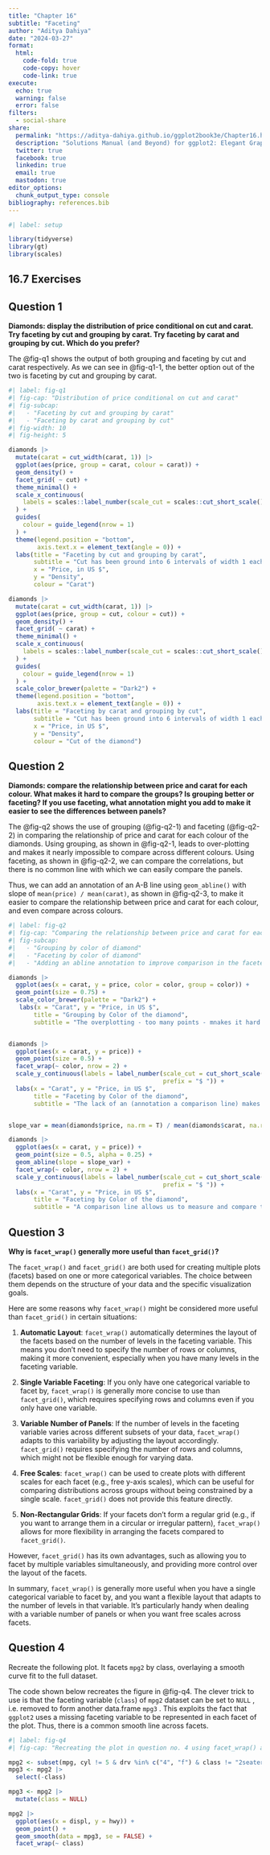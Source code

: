```yaml
---
title: "Chapter 16"
subtitle: "Faceting"
author: "Aditya Dahiya"
date: "2024-03-27"
format: 
  html: 
    code-fold: true
    code-copy: hover
    code-link: true
execute: 
  echo: true
  warning: false
  error: false
filters:
  - social-share
share:
  permalink: "https://aditya-dahiya.github.io/ggplot2book3e/Chapter16.html"
  description: "Solutions Manual (and Beyond) for ggplot2: Elegant Graphics for Data Analysis (3e)"
  twitter: true
  facebook: true
  linkedin: true
  email: true
  mastodon: true
editor_options: 
  chunk_output_type: console
bibliography: references.bib
---
```


```r
#| label: setup

library(tidyverse)
library(gt)
library(scales)

```

## **16.7 Exercises**

## Question 1

**Diamonds: display the distribution of price conditional on cut and carat. Try faceting by cut and grouping by carat. Try faceting by carat and grouping by cut. Which do you prefer?**

The @fig-q1 shows the output of both grouping and faceting by cut and carat respectively. As we can see in @fig-q1-1, the better option out of the two is faceting by cut and grouping by carat.

```r
#| label: fig-q1
#| fig-cap: "Distribution of price conditional on cut and carat"
#| fig-subcap: 
#|   - "Faceting by cut and grouping by carat"
#|   - "Faceting by carat and grouping by cut"
#| fig-width: 10
#| fig-height: 5

diamonds |> 
  mutate(carat = cut_width(carat, 1)) |> 
  ggplot(aes(price, group = carat, colour = carat)) +
  geom_density() +
  facet_grid( ~ cut) +
  theme_minimal() +
  scale_x_continuous(
    labels = scales::label_number(scale_cut = scales::cut_short_scale())
  ) +
  guides(
    colour = guide_legend(nrow = 1)
  ) +
  theme(legend.position = "bottom",
        axis.text.x = element_text(angle = 0)) +
  labs(title = "Faceting by cut and grouping by carat",
       subtitle = "Cut has been ground into 6 intervals of width 1 each",
       x = "Price, in US $",
       y = "Density",
       colour = "Carat")

diamonds |> 
  mutate(carat = cut_width(carat, 1)) |> 
  ggplot(aes(price, group = cut, colour = cut)) +
  geom_density() +
  facet_grid( ~ carat) +
  theme_minimal() +
  scale_x_continuous(
    labels = scales::label_number(scale_cut = scales::cut_short_scale())
  ) +
  guides(
    colour = guide_legend(nrow = 1)
  ) +
  scale_color_brewer(palette = "Dark2") +
  theme(legend.position = "bottom",
        axis.text.x = element_text(angle = 0)) +
  labs(title = "Faceting by carat and grouping by cut",
       subtitle = "Cut has been ground into 6 intervals of width 1 each",
       x = "Price, in US $",
       y = "Density",
       colour = "Cut of the diamond")
```

## Question 2

**Diamonds: compare the relationship between price and carat for each colour. What makes it hard to compare the groups? Is grouping better or faceting? If you use faceting, what annotation might you add to make it easier to see the differences between panels?**

The @fig-q2 shows the use of grouping (@fig-q2-1) and faceting (@fig-q2-2) in comparing the relationship of price and carat for each colour of the diamonds. Using grouping, as shown in @fig-q2-1, leads to over-plotting and makes it nearly impossible to compare across different colours. Using faceting, as shown in @fig-q2-2, we can compare the correlations, but there is no common line with which we can easily compare the panels.

Thus, we can add an annotation of an A-B line using `geom_abline()` with slope of `mean(price) / mean(carat)`, as shown in @fig-q2-3, to make it easier to compare the relationship between price and carat for each colour, and even compare across colours.

```r
#| label: fig-q2
#| fig-cap: "Comparing the relationship between price and carat for each colour"
#| fig-subcap: 
#|   - "Grouping by color of diamond"
#|   - "Faceting by color of diamond"
#|   - "Adding an abline annotation to improve comparison in the faceted plot"

diamonds |> 
  ggplot(aes(x = carat, y = price, color = color, group = color)) +
  geom_point(size = 0.75) +
  scale_color_brewer(palette = "Dark2") +
   labs(x = "Carat", y = "Price, in US $", 
       title = "Grouping by Color of the diamond",
       subtitle = "The overplotting - too many points - mnakes it hard to compare groups")


diamonds |> 
  ggplot(aes(x = carat, y = price)) +
  geom_point(size = 0.5) +
  facet_wrap(~ color, nrow = 2) +
  scale_y_continuous(labels = label_number(scale_cut = cut_short_scale(),
                                           prefix = "$ ")) +
  labs(x = "Carat", y = "Price, in US $", 
       title = "Faceting by Color of the diamond",
       subtitle = "The lack of an (annotation a comparison line) makes it hard to compare groups")


slope_var = mean(diamonds$price, na.rm = T) / mean(diamonds$carat, na.rm = T)

diamonds |> 
  ggplot(aes(x = carat, y = price)) +
  geom_point(size = 0.5, alpha = 0.25) +
  geom_abline(slope = slope_var) +
  facet_wrap(~ color, nrow = 2) +
  scale_y_continuous(labels = label_number(scale_cut = cut_short_scale(),
                                           prefix = "$ ")) +
  labs(x = "Carat", y = "Price, in US $", 
       title = "Faceting by Color of the diamond",
       subtitle = "A comparison line allows us to measure and compare the\ncoorelations in different colours of diamonds")
```

## Question 3

**Why is `facet_wrap()` generally more useful than `facet_grid()`?**

The `facet_wrap()` and `facet_grid()` are both used for creating multiple plots (facets) based on one or more categorical variables. The choice between them depends on the structure of your data and the specific visualization goals.

Here are some reasons why `facet_wrap()` might be considered more useful than `facet_grid()` in certain situations:

1.  **Automatic Layout**: `facet_wrap()` automatically determines the layout of the facets based on the number of levels in the faceting variable. This means you don't need to specify the number of rows or columns, making it more convenient, especially when you have many levels in the faceting variable.

2.  **Single Variable Faceting**: If you only have one categorical variable to facet by, `facet_wrap()` is generally more concise to use than `facet_grid()`, which requires specifying rows and columns even if you only have one variable.

3.  **Variable Number of Panels**: If the number of levels in the faceting variable varies across different subsets of your data, `facet_wrap()` adapts to this variability by adjusting the layout accordingly. `facet_grid()` requires specifying the number of rows and columns, which might not be flexible enough for varying data.

4.  **Free Scales**: `facet_wrap()` can be used to create plots with different scales for each facet (e.g., free y-axis scales), which can be useful for comparing distributions across groups without being constrained by a single scale. `facet_grid()` does not provide this feature directly.

5.  **Non-Rectangular Grids**: If your facets don't form a regular grid (e.g., if you want to arrange them in a circular or irregular pattern), `facet_wrap()` allows for more flexibility in arranging the facets compared to `facet_grid()`.

However, `facet_grid()` has its own advantages, such as allowing you to facet by multiple variables simultaneously, and providing more control over the layout of the facets.

In summary, `facet_wrap()` is generally more useful when you have a single categorical variable to facet by, and you want a flexible layout that adapts to the number of levels in that variable. It's particularly handy when dealing with a variable number of panels or when you want free scales across facets.

## Question 4

Recreate the following plot. It facets `mpg2` by class, overlaying a smooth curve fit to the full dataset.

The code shown below recreates the figure in @fig-q4. The clever trick to use is that the faceting variable (`class`) of `mpg2` dataset can be set to `NULL` , i.e. removed to form another data.frame `mpg3` . This exploits the fact that `ggplot2` uses a missing faceting variable to be represented in each facet of the plot. Thus, there is a common smooth line across facets.

```r
#| label: fig-q4
#| fig-cap: "Recreating the plot in question no. 4 using facet_wrap() and setting faceting variable to NULL for the smooth line plotting"

mpg2 <- subset(mpg, cyl != 5 & drv %in% c("4", "f") & class != "2seater")
mpg3 <- mpg2 |> 
  select(-class)

mpg3 <- mpg2 |> 
  mutate(class = NULL)

mpg2 |>
  ggplot(aes(x = displ, y = hwy)) +
  geom_point() +
  geom_smooth(data = mpg3, se = FALSE) +
  facet_wrap(~ class)
```
